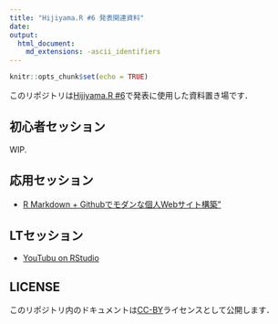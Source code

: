```yaml
---
title: "Hijiyama.R #6 発表関連資料"
date: 
output:
  html_document:
    md_extensions: -ascii_identifiers
---
```


```r
knitr::opts_chunk$set(echo = TRUE)

```

このリポジトリは[Hijiyama.R #6](https://atnd.org/events/87953)で発表に使用した資料置き場です．

## 初心者セッション
WIP.

## 応用セッション

- [R Markdown + Githubでモダンな個人Webサイト構築"](rmd_de_github_site.html)

## LTセッション

- [YouTubu on RStudio](intro_tubeplayR.html)


## LICENSE

このリポジトリ内のドキュメントは[CC-BY](https://creativecommons.org/licenses/by/4.0/legalcode.ja)ライセンスとして公開します．